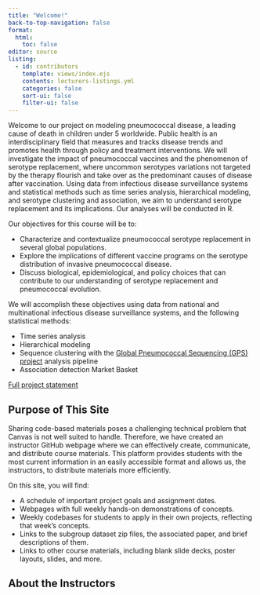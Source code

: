 ```yaml
---
title: "Welcome!"
back-to-top-navigation: false
format:
  html:
    toc: false
editor: source
listing:
  - id: contributors
    template: views/index.ejs
    contents: lecturers-listings.yml
    categories: false
    sort-ui: false
    filter-ui: false
---
```


Welcome to our project on modeling pneumococcal disease, a leading cause of death in children under 5 worldwide. Public health is an interdisciplinary field that measures and tracks disease trends and promotes health through policy and treatment interventions. We will investigate the impact of pneumococcal vaccines and the phenomenon of serotype replacement, where uncommon serotypes variations not targeted by the therapy flourish and take over as the predominant causes of disease after vaccination. Using data from infectious disease surveillance systems and statistical methods such as time series analysis, hierarchical modeling, and serotype clustering and association, we aim to understand serotype replacement and its implications. Our analyses will be conducted in R.

Our objectives for this course will be to:

-   Characterize and contextualize pneumococcal serotype replacement in several global populations.
-   Explore the implications of different vaccine programs on the serotype distribution of invasive pneumococcal disease.
-   Discuss biological, epidemiological, and policy choices that can contribute to our understanding of serotype replacement and pneumococcal evolution.

We will accomplish these objectives using data from national and multinational infectious disease surveillance systems, and the following statistical methods:

-   Time series analysis
-   Hierarchical modeling
-   Sequence clustering with the [Global Pneumococcal Sequencing (GPS) project](https://www.pneumogen.net/gps/#/) analysis pipeline
-   Association detection Market Basket

[Full project statement](Project%20Statement.pdf)

## Purpose of This Site

Sharing code-based materials poses a challenging technical problem that Canvas is not well suited to handle. Therefore, we have created an instructor GitHub webpage where we can effectively create, communicate, and distribute course materials. This platform provides students with the most current information in an easily accessible format and allows us, the instructors, to distribute materials more efficiently.

On this site, you will find:

-   A schedule of important project goals and assignment dates.
-   Webpages with full weekly hands-on demonstrations of concepts.
-   Weekly codebases for students to apply in their own projects, reflecting that week's concepts.
-   Links to the subgroup dataset zip files, the associated paper, and brief descriptions of them.
-   Links to other course materials, including blank slide decks, poster layouts, slides, and more.

::: column-screen
```{=html}
<div class="subheader">
    <h2 style="padding-bottom: 0px">About the Instructors</h2>
</div>
```
:::

::: {#contributors .column-screen-inset}
:::
